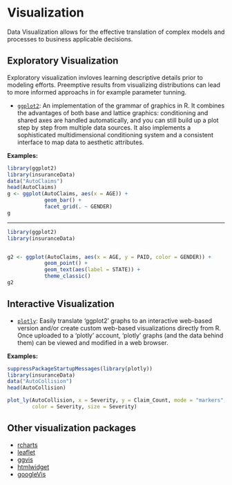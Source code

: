 # Visualization {#viz}

Data Visualization allows for the effective translation of complex models and processes to business applicable decisions. 

## **Exploratory Visualization**

Exploratory visualization invloves learning descriptive details prior to modeling efforts. Preemptive results from visualizing distributions can lead to more informed approachs in for example parameter tunning.

* [`ggplot2`](https://cran.r-project.org/web/packages/ggplot2/index.html): An implementation of the grammar of graphics in R. It combines the advantages of both base and lattice graphics: conditioning and shared axes are handled automatically, and you can still build up a plot step by step from multiple data sources. It also implements a sophisticated multidimensional conditioning system and a consistent interface to map data to aesthetic attributes. 

**Examples:**

```{r, ggplot2-exp1}
library(ggplot2)
library(insuranceData)
data("AutoClaims")
head(AutoClaims)
g <- ggplot(AutoClaims, aes(x = AGE)) +
            geom_bar() +
            facet_grid(. ~ GENDER)
g

```
_____________

```{r, ggplot2-exp2}
library(ggplot2)
library(insuranceData)


g2 <- ggplot(AutoClaims, aes(x = AGE, y = PAID, color = GENDER)) +
            geom_point() +
            geom_text(aes(label = STATE)) +
            theme_classic()
g2

```


## **Interactive Visualization**

* [`plotly`](https://cran.r-project.org/web/packages/plotly/index.html): Easily translate 'ggplot2' graphs to an interactive web-based version and/or create custom web-based visualizations directly from R. Once uploaded to a 'plotly' account, 'plotly' graphs (and the data behind them) can be viewed and modified in a web browser.

**Examples:**

```{r, message=FALSE, warning=FALSE}
suppressPackageStartupMessages(library(plotly))
library(insuranceData)
data("AutoCollision")
head(AutoCollision)

plot_ly(AutoCollision, x = Severity, y = Claim_Count, mode = "markers", 
        color = Severity, size = Severity)


```

## **Other visualization packages**

* [rcharts](http://ramnathv.github.io/rCharts/)
* [leaflet](https://rstudio.github.io/leaflet/)
* [ggvis](http://ggvis.rstudio.com/)
* [htmlwidget](http://www.htmlwidgets.org/)
* [googleVis](https://cran.r-project.org/web/packages/googleVis/vignettes/googleVis_examples.html)
